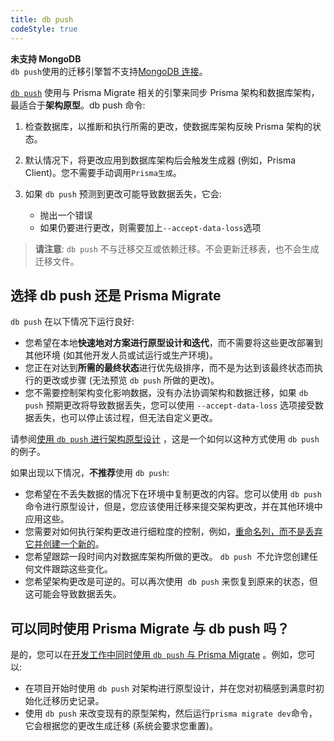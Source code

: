 ```yaml
---
title: db push
codeStyle: true
---
```


<TopBlock>

<Admonition type="warning">

**未支持 MongoDB** <br />
`db push`使用的迁移引擎暂不支持[MongoDB 连接](../../database-connectors/mongodb)。

</Admonition>

[`db push`](../../../reference/api-reference/command-reference#db-push) <span class="api"></span> 使用与 Prisma Migrate 相关的引擎来同步 Prisma 架构和数据库架构，最适合于**架构原型**。db push 命令:

1. 检查数据库，以推断和执行所需的更改，使数据库架构反映 Prisma 架构的状态。
2. 默认情况下，将更改应用到数据库架构后会触发生成器 (例如，Prisma Client)。您不需要手动调用`Prisma生成`。
3. 如果 `db push` 预测到更改可能导致数据丢失，它会:

   - 抛出一个错误
   - 如果仍要进行更改，则需要加上`--accept-data-loss`选项

> **请注意**: `db push` 不与迁移交互或依赖迁移。不会更新迁移表，也不会生成迁移文件。

</TopBlock>

## 选择 <inlinecode>db push</inlinecode> 还是 Prisma Migrate

`db push` 在以下情况下运行良好:

- 您希望在本地**快速地对方案进行原型设计和迭代**，而不需要将这些更改部署到其他环境 (如其他开发人员或试运行或生产环境)。
- 您正在对达到**所需的最终状态**进行优先级排序，而不是为达到该最终状态而执行的更改或步骤 (无法预览 `db push` 所做的更改)。
- 您不需要控制架构变化影响数据，没有办法协调架构和数据迁移，如果 `db push` 预期更改将导致数据丢失，您可以使用 `--accept-data-loss` 选项接受数据丢失，也可以停止该过程，但无法自定义更改。

请参阅[使用 `db push` 进行架构原型设计](../../../guides/database/prototyping-schema-db-push) <span class="guide"></span> ，这是一个如何以这种方式使用 `db push` 的例子。

如果出现以下情况，**不推荐**使用 `db push`:

- 您希望在不丢失数据的情况下在环境中复制更改的内容。您可以使用 `db push` 命令进行原型设计，但是，您应该使用迁移来提交架构更改，并在其他环境中应用这些。
- 您需要对如何执行架构更改进行细粒度的控制，例如，[重命名列，而不是丢弃它并创建一个新的](../../../guides/database/developing-with-prisma-migrate/customizing-migrations#renaming-a-field)。
- 您希望跟踪一段时间内对数据库架构所做的更改。 `db push`  不允许您创建任何文件跟踪这些变化。
- 您希望架构更改是可逆的。可以再次使用  `db push` 来恢复到原来的状态，但这可能会导致数据丢失。

## 可以同时使用 Prisma Migrate 与 <inlinecode>db push</inlinecode> 吗？

是的，您可以在[开发工作中同时使用 `db push` 与 Prisma Migrate](../../../guides/database/prototyping-schema-db-push) <span class="guide"></span>。例如，您可以:

- 在项目开始时使用 `db push` 对架构进行原型设计，并在您对初稿感到满意时初始化迁移历史记录。
- 使用 `db push` 来改变现有的原型架构，然后运行`prisma migrate dev`命令，它会根据您的更改生成迁移 (系统会要求您重置)。
